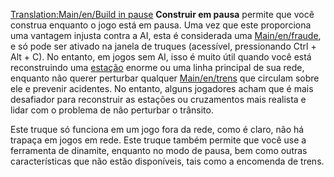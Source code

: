 [[Translation:Main/en/Build in pause]]
{{en/Note|Esta não é uma fraude no 1.1.0, mas uma Avançada Configurando disponível a partir do [Avançado [Definições]] menu, que permite maior controle sobre o que é permitido em pausa.}}
'''Construir em pausa''' permite que você construa enquanto o jogo está em pausa. Uma vez que este proporciona uma vantagem injusta contra a AI, esta é considerada uma [[Main/en/fraude]], e só pode ser ativado na janela de truques (acessível, pressionando Ctrl + Alt + C). No entanto, em jogos sem AI, isso é muito útil quando você está reconstruindo uma [[Main/pt/Estação|estação]] enorme ou uma linha principal de sua rede, enquanto não querer perturbar qualquer [[Main/en/trens]] que circulam sobre ele e prevenir acidentes. No entanto, alguns jogadores acham que é mais desafiador para reconstruir as estações ou cruzamentos mais realista e lidar com o problema de não perturbar o trânsito.

Este truque só funciona em um jogo fora da rede, como é claro, não há trapaça em jogos em rede. Este truque também permite que você use a ferramenta de dinamite, enquanto no modo de pausa, bem como outras características que não estão disponíveis, tais como a encomenda de trens.